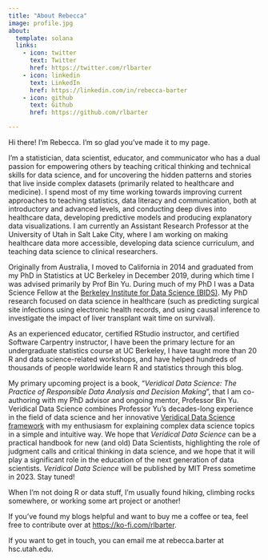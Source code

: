 ```yaml
---
title: "About Rebecca"
image: profile.jpg
about:
  template: solana
  links:
    - icon: twitter
      text: Twitter
      href: https://twitter.com/rlbarter
    - icon: linkedin
      text: LinkedIn
      href: https://linkedin.com/in/rebecca-barter
    - icon: github
      text: Github
      href: https://github.com/rlbarter

---
```


Hi there! I'm Rebecca. I'm so glad you've made it to my page.

I'm a statistician, data scientist, educator, and communicator who has a dual passion for empowering others by teaching critical thinking and technical skills for data science, and for uncovering the hidden patterns and stories that live inside complex datasets (primarily related to healthcare and medicine). I spend most of my time working towards improving current approaches to teaching statistics, data literacy and communication, both at introductory and advanced levels, and conducting deep dives into healthcare data, developing predictive models and producing explanatory data visualizations. I am currently an Assistant Research Professor at the University of Utah in Salt Lake City, where I am working on making healthcare data more accessible, developing data science curriculum, and teaching data science to clinical researchers. 

Originally from Australia, I moved to California in 2014 and graduated from my PhD in Statistics at UC Berkeley in December 2019, during which time I was advised primarily by Prof Bin Yu. During much of my PhD I was a Data Science Fellow at the [Berkeley Institute for Data Science (BIDS)](https://bids.berkeley.edu). My PhD research focused on data science in healthcare (such as predicting surgical site infections using electronic health records, and using causal inference to investigate the impact of liver transplant wait time on survival). 

As an experienced educator, certified RStudio instructor, and certified Software Carpentry instructor, I have been the primary lecture for an undergraduate statistics course at UC Berkeley, I have taught more than 20 R and data science-related workshops, and have helped hundreds of thousands of people worldwide learn R and statistics through this blog.

My primary upcoming project is a book, "*Veridical Data Science: The Practice of Responsible Data Analysis and Decision Making*", that I am co-authoring with my PhD advisor and ongoing mentor, Professor Bin Yu. Veridical Data Science combines Professor Yu's decades-long experience in the field of data science and her innovative [Veridical Data Science framework](https://www.pnas.org/content/117/8/3920) with my enthusiasm for explaining complex data science topics in a simple and intuitive way. We hope that *Veridical Data Science* can be a practical handbook for new (and old) Data Scientists, highlighting the role of judgment calls and critical thinking in data science, and we hope that it will play a significant role in the education of the next generation of data scientists. *Veridical Data Science* will be published by MIT Press sometime in 2023. Stay tuned!


When I'm not doing R or data stuff, I'm usually found hiking, climbing rocks somewhere, or working some art project or another!

If you've found my blogs helpful and want to buy me a coffee or tea, feel free to contribute over at [https://ko-fi.com/rlbarter](https://ko-fi.com/rlbarter). 

<!-- If you want to work with me, or learn R or statistics directly from me, I'm available for private coaching and consulting! Email me at rebeccabarter@berkeley.edu to inquire. -->

If you want to get in touch, you can email me at rebecca.barter at hsc.utah.edu.

